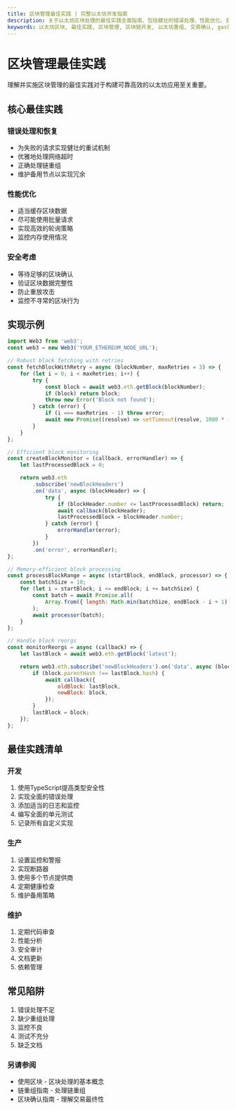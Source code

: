 ```yaml
---
title: 区块管理最佳实践 | 完整以太坊开发指南
description: 关于以太坊区块处理的最佳实践全面指南，包括健壮的错误处理、性能优化、安全考虑以及生产实施示例。
keywords: 以太坊区块, 最佳实践, 区块管理, 区块链开发, 以太坊重组, 交易确认, gas优化, 以太坊节点管理, 区块处理, 以太坊生产
---
```


# 区块管理最佳实践

理解并实施区块管理的最佳实践对于构建可靠高效的以太坊应用至关重要。

## 核心最佳实践

### 错误处理和恢复

- 为失败的请求实现健壮的重试机制
- 优雅地处理网络超时
- 正确处理链重组
- 维护备用节点以实现冗余

### 性能优化

- 适当缓存区块数据
- 尽可能使用批量请求
- 实现高效的轮询策略
- 监控内存使用情况

### 安全考虑

- 等待足够的区块确认
- 验证区块数据完整性
- 防止重放攻击
- 监控不寻常的区块行为

## 实现示例

```javascript
import Web3 from 'web3';
const web3 = new Web3('YOUR_ETHEREUM_NODE_URL');

// Robust block fetching with retries
const fetchBlockWithRetry = async (blockNumber, maxRetries = 3) => {
	for (let i = 0; i < maxRetries; i++) {
		try {
			const block = await web3.eth.getBlock(blockNumber);
			if (block) return block;
			throw new Error('Block not found');
		} catch (error) {
			if (i === maxRetries - 1) throw error;
			await new Promise((resolve) => setTimeout(resolve, 1000 * (i + 1)));
		}
	}
};

// Efficient block monitoring
const createBlockMonitor = (callback, errorHandler) => {
	let lastProcessedBlock = 0;

	return web3.eth
		.subscribe('newBlockHeaders')
		.on('data', async (blockHeader) => {
			try {
				if (blockHeader.number <= lastProcessedBlock) return;
				await callback(blockHeader);
				lastProcessedBlock = blockHeader.number;
			} catch (error) {
				errorHandler(error);
			}
		})
		.on('error', errorHandler);
};

// Memory-efficient block processing
const processBlockRange = async (startBlock, endBlock, processor) => {
	const batchSize = 10;
	for (let i = startBlock; i <= endBlock; i += batchSize) {
		const batch = await Promise.all(
			Array.from({ length: Math.min(batchSize, endBlock - i + 1) }, (_, index) => fetchBlockWithRetry(i + index)),
		);
		await processor(batch);
	}
};

// Handle block reorgs
const monitorReorgs = async (callback) => {
	let lastBlock = await web3.eth.getBlock('latest');

	return web3.eth.subscribe('newBlockHeaders').on('data', async (block) => {
		if (block.parentHash !== lastBlock.hash) {
			await callback({
				oldBlock: lastBlock,
				newBlock: block,
			});
		}
		lastBlock = block;
	});
};
```

## 最佳实践清单

### 开发

1. 使用TypeScript提高类型安全性
2. 实现全面的错误处理
3. 添加适当的日志和监控
4. 编写全面的单元测试
5. 记录所有自定义实现

### 生产

1. 设置监控和警报
2. 实现断路器
3. 使用多个节点提供商
4. 定期健康检查
5. 维护备用策略

### 维护

1. 定期代码审查
2. 性能分析
3. 安全审计
4. 文档更新
5. 依赖管理

## 常见陷阱

1. 错误处理不足
2. 缺少重组处理
3. 监控不良
4. 测试不充分
5. 缺乏文档

### 另请参阅

- <Link to="/docs/ethereum/guides/working-with-blocks" title="了解处理以太坊区块的基本技术">使用区块</Link> - 区块处理的基本概念
- <Link to="/docs/ethereum/guides/chain-reorganization" title="了解如何处理以太坊区块链重组">链重组指南</Link> - 处理链重组
- <Link to="/docs/ethereum/guides/block-confirmations" title="了解以太坊中的交易最终性和确认安全性">区块确认指南</Link> - 理解交易最终性
